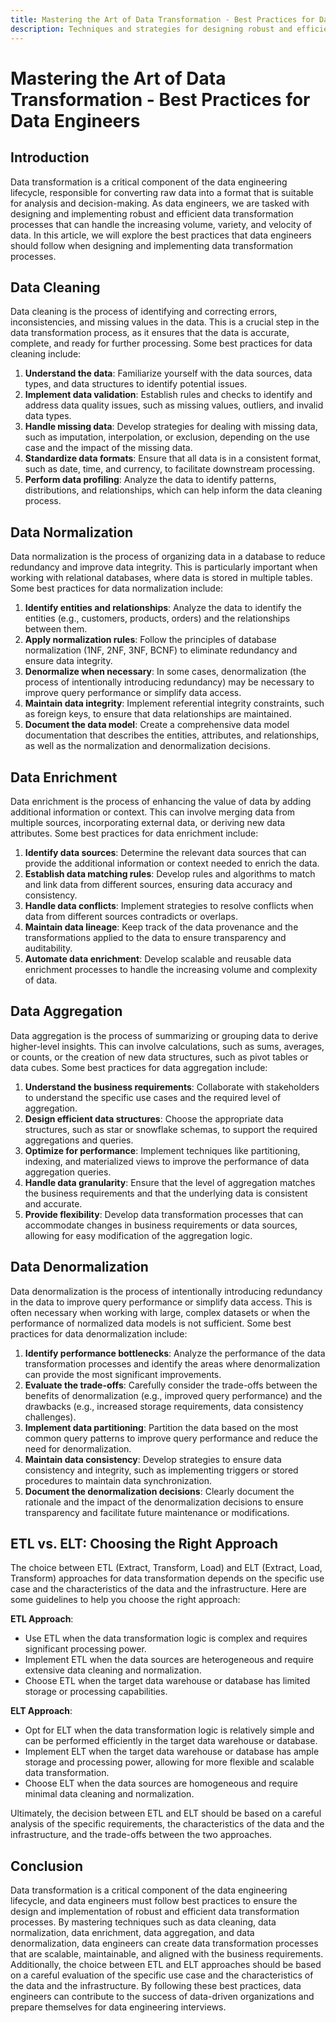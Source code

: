 ```yaml
---
title: Mastering the Art of Data Transformation - Best Practices for Data Engineers
description: Techniques and strategies for designing robust and efficient data transformation processes
---
```


# Mastering the Art of Data Transformation - Best Practices for Data Engineers

## Introduction

Data transformation is a critical component of the data engineering lifecycle, responsible for converting raw data into a format that is suitable for analysis and decision-making. As data engineers, we are tasked with designing and implementing robust and efficient data transformation processes that can handle the increasing volume, variety, and velocity of data. In this article, we will explore the best practices that data engineers should follow when designing and implementing data transformation processes.

## Data Cleaning

Data cleaning is the process of identifying and correcting errors, inconsistencies, and missing values in the data. This is a crucial step in the data transformation process, as it ensures that the data is accurate, complete, and ready for further processing. Some best practices for data cleaning include:

1. **Understand the data**: Familiarize yourself with the data sources, data types, and data structures to identify potential issues.
2. **Implement data validation**: Establish rules and checks to identify and address data quality issues, such as missing values, outliers, and invalid data types.
3. **Handle missing data**: Develop strategies for dealing with missing data, such as imputation, interpolation, or exclusion, depending on the use case and the impact of the missing data.
4. **Standardize data formats**: Ensure that all data is in a consistent format, such as date, time, and currency, to facilitate downstream processing.
5. **Perform data profiling**: Analyze the data to identify patterns, distributions, and relationships, which can help inform the data cleaning process.

## Data Normalization

Data normalization is the process of organizing data in a database to reduce redundancy and improve data integrity. This is particularly important when working with relational databases, where data is stored in multiple tables. Some best practices for data normalization include:

1. **Identify entities and relationships**: Analyze the data to identify the entities (e.g., customers, products, orders) and the relationships between them.
2. **Apply normalization rules**: Follow the principles of database normalization (1NF, 2NF, 3NF, BCNF) to eliminate redundancy and ensure data integrity.
3. **Denormalize when necessary**: In some cases, denormalization (the process of intentionally introducing redundancy) may be necessary to improve query performance or simplify data access.
4. **Maintain data integrity**: Implement referential integrity constraints, such as foreign keys, to ensure that data relationships are maintained.
5. **Document the data model**: Create a comprehensive data model documentation that describes the entities, attributes, and relationships, as well as the normalization and denormalization decisions.

## Data Enrichment

Data enrichment is the process of enhancing the value of data by adding additional information or context. This can involve merging data from multiple sources, incorporating external data, or deriving new data attributes. Some best practices for data enrichment include:

1. **Identify data sources**: Determine the relevant data sources that can provide the additional information or context needed to enrich the data.
2. **Establish data matching rules**: Develop rules and algorithms to match and link data from different sources, ensuring data accuracy and consistency.
3. **Handle data conflicts**: Implement strategies to resolve conflicts when data from different sources contradicts or overlaps.
4. **Maintain data lineage**: Keep track of the data provenance and the transformations applied to the data to ensure transparency and auditability.
5. **Automate data enrichment**: Develop scalable and reusable data enrichment processes to handle the increasing volume and complexity of data.

## Data Aggregation

Data aggregation is the process of summarizing or grouping data to derive higher-level insights. This can involve calculations, such as sums, averages, or counts, or the creation of new data structures, such as pivot tables or data cubes. Some best practices for data aggregation include:

1. **Understand the business requirements**: Collaborate with stakeholders to understand the specific use cases and the required level of aggregation.
2. **Design efficient data structures**: Choose the appropriate data structures, such as star or snowflake schemas, to support the required aggregations and queries.
3. **Optimize for performance**: Implement techniques like partitioning, indexing, and materialized views to improve the performance of data aggregation queries.
4. **Handle data granularity**: Ensure that the level of aggregation matches the business requirements and that the underlying data is consistent and accurate.
5. **Provide flexibility**: Develop data transformation processes that can accommodate changes in business requirements or data sources, allowing for easy modification of the aggregation logic.

## Data Denormalization

Data denormalization is the process of intentionally introducing redundancy in the data to improve query performance or simplify data access. This is often necessary when working with large, complex datasets or when the performance of normalized data models is not sufficient. Some best practices for data denormalization include:

1. **Identify performance bottlenecks**: Analyze the performance of the data transformation processes and identify the areas where denormalization can provide the most significant improvements.
2. **Evaluate the trade-offs**: Carefully consider the trade-offs between the benefits of denormalization (e.g., improved query performance) and the drawbacks (e.g., increased storage requirements, data consistency challenges).
3. **Implement data partitioning**: Partition the data based on the most common query patterns to improve query performance and reduce the need for denormalization.
4. **Maintain data consistency**: Develop strategies to ensure data consistency and integrity, such as implementing triggers or stored procedures to maintain data synchronization.
5. **Document the denormalization decisions**: Clearly document the rationale and the impact of the denormalization decisions to ensure transparency and facilitate future maintenance or modifications.

## ETL vs. ELT: Choosing the Right Approach

The choice between ETL (Extract, Transform, Load) and ELT (Extract, Load, Transform) approaches for data transformation depends on the specific use case and the characteristics of the data and the infrastructure. Here are some guidelines to help you choose the right approach:

**ETL Approach**:
- Use ETL when the data transformation logic is complex and requires significant processing power.
- Implement ETL when the data sources are heterogeneous and require extensive data cleaning and normalization.
- Choose ETL when the target data warehouse or database has limited storage or processing capabilities.

**ELT Approach**:
- Opt for ELT when the data transformation logic is relatively simple and can be performed efficiently in the target data warehouse or database.
- Implement ELT when the target data warehouse or database has ample storage and processing power, allowing for more flexible and scalable data transformation.
- Choose ELT when the data sources are homogeneous and require minimal data cleaning and normalization.

Ultimately, the decision between ETL and ELT should be based on a careful analysis of the specific requirements, the characteristics of the data and the infrastructure, and the trade-offs between the two approaches.

## Conclusion

Data transformation is a critical component of the data engineering lifecycle, and data engineers must follow best practices to ensure the design and implementation of robust and efficient data transformation processes. By mastering techniques such as data cleaning, data normalization, data enrichment, data aggregation, and data denormalization, data engineers can create data transformation processes that are scalable, maintainable, and aligned with the business requirements. Additionally, the choice between ETL and ELT approaches should be based on a careful evaluation of the specific use case and the characteristics of the data and the infrastructure. By following these best practices, data engineers can contribute to the success of data-driven organizations and prepare themselves for data engineering interviews.